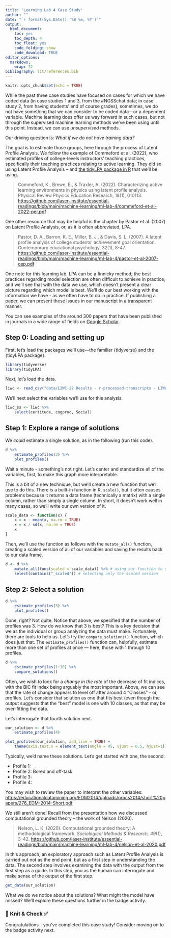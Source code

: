 ```yaml
---
title: 'Learning Lab 4 Case Study'
author: ""
date: "`r format(Sys.Date(),'%B %e, %Y')`"
output:
  html_document:
    toc: yes
    toc_depth: 4
    toc_float: yes
    code_folding: show
    code_download: TRUE
editor_options:
  markdown:
    wrap: 72
bibliography: lit/references.bib
---
```


```r
knitr::opts_chunk$set(echo = TRUE)
```

While the past three case studies have focused on cases for which we
have coded data (in case studies 1 and 3, from the #NGSSchat data; in
case study 2, from having students' end of course grades), sometimes, we
do not have something that we can consider to be coded data---or a
dependent variable. Machine learning does offer us way forward in such
cases, but not through the supervised machine learning methods we've
been using until this point. Instead, we can use *unsupervised* methods.

Our driving question is: *What if we do not have training data?*

The goal is to estimate those groups, here through the process of Latent
Profile Analysis. We follow the example of Commeford et al. (2022), who
estimated profiles of college-levels instructors' teaching practices,
specifically their teaching practices relating to active learning. They
did so using Latent Profile Analysis -- and [the tidyLPA package in
R](https://data-edu.github.io/tidyLPA/index.html) that we'll be using.

> Commeford, K., Brewe, E., & Traxler, A. (2022). Characterizing active
> learning environments in physics using latent profile analysis.
> Physical Review Physics Education Research, 18(1), 010113.
> <https://github.com/laser-institute/essential-readings/blob/main/machine-learning/ml-lab-4/commeford-et-al-2022-per.pdf>

One other resource that may be helpful is the chapter by Pastor et al.
(2007) on Latent Profile Analysis, or, as it is often abbreviated, LPA.

> Pastor, D. A., Barron, K. E., Miller, B. J., & Davis, S. L. (2007). A
> latent profile analysis of college students' achievement goal
> orientation. Contemporary educational psychology, 32(1), 8-47.
> <https://github.com/laser-institute/essential-readings/blob/main/machine-learning/ml-lab-4/pastor-et-al-2007-cep.pdf>

One note for this learning lab. LPA can be a finnicky method; the best
practices regarding model selection are often difficult to achieve in
practice, and we'll see that with the data we use, which doesn't present
a clear picture regarding which model is best. We'll do our best working
with the information we have - as we often have to do in practice. If
publishing a paper, we can present these issues in our manuscript in a
transparent manner.

You can see examples of the around 300 papers that have been published
in journals in a wide range of fields on [Google
Scholar](https://scholar.google.com/scholar?hl=en&as_sdt=0%2C34&q=tidylpa&btnG=).

## Step 0: Loading and setting up

First, let's load the packages we'll use---the familiar {tidyverse} and
the {tidyLPA package}.

```r
library(tidyverse)
library(tidyLPA)
```

Next, let's load the data.

```r
liwc <- read_csv("data/LIWC-22 Results - r-processed-transcripts - LIWC Analysis.csv")
```


We'll next select the variables we'll use for this analysis.

```r
liwc_ss <- liwc %>%
    select(certitude, cogproc, Social)
```

## Step 1: Explore a range of solutions

We *could* estimate a single solution, as in the following (run this
code).

```r
d %>%
    estimate_profiles(3) %>% 
    plot_profiles()
```

Wait a minute - something's not right. Let's center and standardize all
of the variables, first, to make this graph more interpretable.

This is a bit of a new technique, but we'll create a new function that
we'll use to do this. There *is* a built-in function in R, `scale()`,
but it often causes problems because it returns a data frame
(technically a matrix) with a single column, rather than simply a single
column. In short, it doesn't work well in many cases, so we'll write our
own version of it.

```r
scale_data <- function(x) {
    x = x - mean(x, na.rm = TRUE)
    x = x / sd(x, na.rm = TRUE)
    x
}
```

Then, we'll use the function as follows with the `mutate_all()`
function, creating a scaled version of all of our variables and saving
the results back to our data frame.

```r
d <- d %>%
    mutate_all(funs(scaled = scale_data)) %>% # using our function to scale all of the varialbves
    select(contains("_scaled")) # selecting only the scaled version
```

## Step 2: Select a solution

```r
d %>%
    estimate_profiles(3) %>% 
    plot_profiles()
```

Done, right? Not quite. Notice that above, we specified that the number
of profiles was 3. How do we know that 3 is best? This is a key decision
that we as the individual or group analyzing the data must make.
Fortunately, there are tools to help us. Let's try the
`compare_solutions()` function, which does just that. The
`estimate_profiles()` function can, helpfully, estimate more than one
set of profiles at once --- here, those with 1 through 10 profiles.

```r
d %>%
    estimate_profiles(1:10) %>% 
    compare_solutions()
```

Often, we wish to look for a *change in the rate* of the decrease of fit
indices, with the BIC fit index being arguably the most important.
Above, we can see that the rate of change appears to level off after
around 4 "Classes" - or, profiles. Let's consider that solution as one
that fits best (even though the output suggests that the "best" model is
one with 10 classes, as that may be over-fitting the data.

Let's interrogate that fourth solution next.

```r
our_solution <- d %>%
    estimate_profiles(4)

plot_profiles(our_solution, add_line = TRUE) +
    theme(axis.text.x = element_text(angle = 45, vjust = 0.5, hjust=1)) # this rotates the x-axis labels to make them easier to read
```

Typically, we'd name these solutions. Let's get started with one, the
second:

-   Profile 1:
-   Profile 2: Bored and off-task
-   Profile 3:
-   Profile 4:

You may wish to review the paper to interpret the other variables:
<https://educationaldatamining.org/EDM2014/uploads/procs2014/short%20papers/276_EDM-2014-Short.pdf>

We still aren't done! Recall from the presentation how we discussed
computational grounded theory -- the work of Nelson (2020).

> Nelson, L. K. (2020). Computational grounded theory: A methodological
> framework. *Sociological Methods & Research, 49*(1), 3-42.
> <https://github.com/laser-institute/essential-readings/blob/main/machine-learning/ml-lab-4/nelson-et-al-2020.pdf>

In this approach, an exploratory approach such as Latent Profile
Analysis is carried out not as the end point, but as a first step in
understanding the data. The second step involves examining the data with
the output from the first step as a guide. In this step, you as the
human can interrogate and make sense of the output of the first step.

```r
get_data(our_solution)
```

What we do we notice about the solutions? What might the model have
missed? We'll explore these questions further in the badge activity.

### 🧶 Knit & Check ✅

Congratulations - you've completed this case study! Consider moving on
to the badge activity next.
